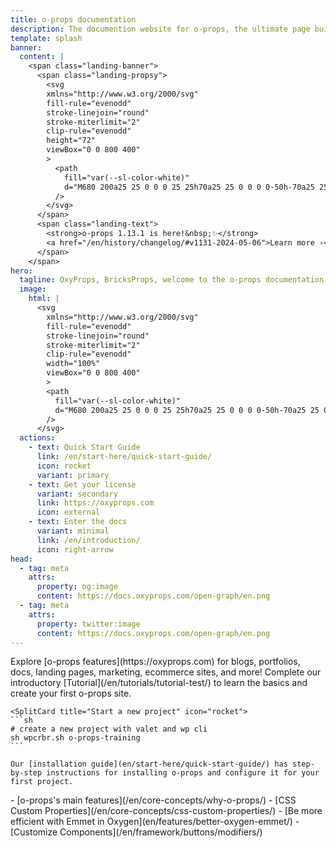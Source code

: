 ```yaml
---
title: o-props documentation
description: The documention website for o-props, the ultimate page buidler companion.
template: splash
banner:
  content: |
    <span class="landing-banner">
      <span class="landing-propsy">
        <svg
        xmlns="http://www.w3.org/2000/svg"
        fill-rule="evenodd"
        stroke-linejoin="round"
        stroke-miterlimit="2"
        clip-rule="evenodd"
        height="72"
        viewBox="0 0 800 400"
        >
          <path
            fill="var(--sl-color-white)"
            d="M680 200a25 25 0 0 0 25 25h70a25 25 0 0 0 0-50h-70a25 25 0 0 0-25 25ZM0 200a25 25 0 0 0 25 25h70a25 25 0 0 0 0-50H25a25 25 0 0 0-25 25ZM425 200a25 25 0 1 0-50 0 25 25 0 0 0 50 0ZM450 200a100 100 0 0 1 200 0h-50a50 50 0 0 0-100 0h-50ZM150 200a100 100 0 0 1 200 0h-50a50 50 0 0 0-100 0h-50ZM260.5 343.3a200.3 200.3 0 0 1-48.8-75.8H266A150.9 150.9 0 0 0 400 350a150.8 150.8 0 0 0 134-82.5h54.3A200.4 200.4 0 0 1 400 400a199.3 199.3 0 0 1-139.5-56.7Zm12.6-297.9A199.1 199.1 0 0 1 400 0c51.2 0 97.9 19.3 133.3 51A149 149 0 0 0 475 70a149.2 149.2 0 0 0-144.5-3A149 149 0 0 0 273 45.5Z"
          />
        </svg>
      </span>
      <span class="landing-text">
        <strong>o-props 1.13.1 is here!&nbsp;✨</strong>
        <a href="/en/history/changelog/#v1131-2024-05-06">Learn more ›</a>
      </span>
    </span>
hero:
  tagline: OxyProps, BricksProps, welcome to the o-props documentation website! You will find everything you need to build stellar website with o-props and your favorite page builder. o-props is fast, accessible, and easy-to-use.
  image:
    html: |
      <svg
        xmlns="http://www.w3.org/2000/svg"
        fill-rule="evenodd"
        stroke-linejoin="round"
        stroke-miterlimit="2"
        clip-rule="evenodd"
        width="100%"
        viewBox="0 0 800 400"
        >
        <path
          fill="var(--sl-color-white)"
          d="M680 200a25 25 0 0 0 25 25h70a25 25 0 0 0 0-50h-70a25 25 0 0 0-25 25ZM0 200a25 25 0 0 0 25 25h70a25 25 0 0 0 0-50H25a25 25 0 0 0-25 25ZM425 200a25 25 0 1 0-50 0 25 25 0 0 0 50 0ZM450 200a100 100 0 0 1 200 0h-50a50 50 0 0 0-100 0h-50ZM150 200a100 100 0 0 1 200 0h-50a50 50 0 0 0-100 0h-50ZM260.5 343.3a200.3 200.3 0 0 1-48.8-75.8H266A150.9 150.9 0 0 0 400 350a150.8 150.8 0 0 0 134-82.5h54.3A200.4 200.4 0 0 1 400 400a199.3 199.3 0 0 1-139.5-56.7Zm12.6-297.9A199.1 199.1 0 0 1 400 0c51.2 0 97.9 19.3 133.3 51A149 149 0 0 0 475 70a149.2 149.2 0 0 0-144.5-3A149 149 0 0 0 273 45.5Z"
        />
      </svg>
  actions:
    - text: Quick Start Guide
      link: /en/start-here/quick-start-guide/
      icon: rocket
      variant: primary
    - text: Get your license
      variant: secondary
      link: https://oxyprops.com
      icon: external
    - text: Enter the docs
      variant: minimal
      link: /en/introduction/
      icon: right-arrow
head:
  - tag: meta
    attrs:
      property: og:image
      content: https://docs.oxyprops.com/open-graph/en.png
  - tag: meta
    attrs:
      property: twitter:image
      content: https://docs.oxyprops.com/open-graph/en.png
---
```



<CardGrid>
    <Card title="What will you build with o-props?" icon="laptop">
    Explore [o-props features](https://oxyprops.com) for blogs, portfolios, docs, landing pages, marketing, ecommerce sites, and more!
  </Card>

  <Card title="Take a guided tour" icon="star">
    Complete our introductory [Tutorial](/en/tutorials/tutorial-test/) to learn the basics and create your first o-props site.
  </Card>

    <SplitCard title="Start a new project" icon="rocket">
    ```sh
    # create a new project with valet and wp cli
    sh wpcrbr.sh o-props-training
    ```
    
    Our [installation guide](en/start-here/quick-start-guide/) has step-by-step instructions for installing o-props and configure it for your first project.
  </SplitCard>

  <ListCard title="Learn" icon="open-book">
    - [o-props's main features](/en/core-concepts/why-o-props/)
    - [CSS Custom Properties](/en/core-concepts/css-custom-properties/)
  </ListCard>

  <ListCard title="Extend" icon="puzzle">
    - [Be more efficient with Emmet in Oxygen](en/features/better-oxygen-emmet/)
    - [Customize Components](/en/framework/buttons/modifiers/)
  </ListCard>
</CardGrid>
<Facebook title="Have a question or want to chat?" cta="Join our Facebook Group"/>
